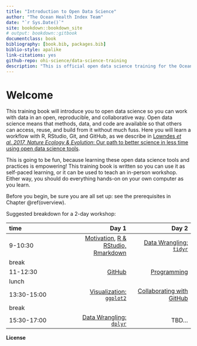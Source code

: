 ```yaml
--- 
title: "Introduction to Open Data Science"
author: "The Ocean Health Index Team"
date: "`r Sys.Date()`"
site: bookdown::bookdown_site
# output: bookdown::gitbook
documentclass: book
bibliography: [book.bib, packages.bib]
biblio-style: apalike
link-citations: yes
github-repo: ohi-science/data-science-training
description: "This is official open data science training for the Ocean Health Index."
---
```


# Welcome {#welcome}

This training book will introduce you to open data science so you can work with data in an open, reproducible, and collaborative way. Open data science means that methods, data, and code are available so that others can access, reuse, and build from it without much fuss. Here you will learn a workflow with R, RStudio, Git, and GitHub, as we describe in [Lowndes *et al. 2017, Nature Ecology & Evolution*: Our path to better science in less time using open data science tools](https://www.nature.com/articles/s41559-017-0160).

This is going to be fun, because learning these open data science tools and practices is empowering! This training book is written so you can use it as self-paced learning, or it can be used to teach an in-person workshop. Either way, you should do everything hands-on on your own computer as you learn. 

Before you begin, be sure you are all set up: see the prerequisites in Chapter \@ref(overview). 

Suggested breakdown for a 2-day workshop: 

|time       |      Day 1|      Day 2|
|:----------|----------:|----------:|
|9-10:30    |  [Motivation](#overview), [R & RStudio, Rmarkdown](#rstudio) |  [Data Wrangling: `tidyr`](#tidyr) |
|break      |  | |
|11-12:30   | [GitHub](#github) | [Programming](#programming) |
|lunch      |  ||
|13:30-15:00 |  [Visualization: `ggplot2`](#ggplot2) | [Collaborating with GitHub](#collaborating) |
|break      |  |  |
|15:30-17:00 |  [Data Wrangling: `dplyr`](#dplyr) | TBD... |


**License** 
<!---TODO--->
